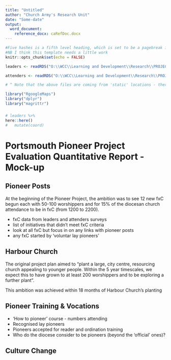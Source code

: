 ```yaml
---
title: "Untitled"
author: "Church Army's Research Unit"
date: "Some-date"
output:
  word_document:
    reference_docx: caRefDoc.docx
---
```


```r
#Five hashes is a fifth level heading, which is set to be a pagebreak in the reference document
#NB I think this template needs a little work
knitr::opts_chunk$set(echo = FALSE)

leaders <- readRDS("O:\\WCC\\Learning and Development\\Research\\PROJECT - Portsmouth 2019 onwards\\Data\\leaders & attenders\\leadersResponses2018and2019.rdat")

attenders <- readRDS("O:\\WCC\\Learning and Development\\Research\\PROJECT - Portsmouth 2019 onwards\\Data\\leaders & attenders\\attenders2018NoUnderFives.rdat")

# ^ Note that the above files are coming from 'static' locations - there are no markdown files that will automatically update any of that stuff. 
```

```r
library("RgoogleMaps")
library("dplyr")
library("magrittr")
```

##### 

```r
# leaders %>% 
here::here()
#   mutate(coord)
```

# Portsmouth Pioneer Project Evaluation Quantitative Report - Mock-up

## Pioneer Posts

At the beginning of the Pioneer Project, the ambition was to see 12 new fxC begun each with 50-100 worshippers and for 15% of the diocesan church attendance to be in fxC (from 1200 to 2200).

* fxC data from leaders and attenders surveys
* list of initiatives that didn't meet fxC criteria
* look at all fxC but focus in on any links with pioneer posts
* any fxC started by 'voluntar lay pioneers'

## Harbour Church
The original project plan aimed to “plant a large, city centre, resourcing church appealing to younger people. Within the 5 year timescales, we expect this to have grown to at least 200 worshippers and to be exploring a further plant”. 

This ambition was achieved within 18 months of Harbour Church’s planting  

## Pioneer Training & Vocations

* 'How to pioneer' course - numbers attending
* Recognised lay pioneers
* Pioneers accepted for reader and ordination training
* Who do the diocese consider to be pioneers (beyond the 'official' ones)?

## Culture Change
